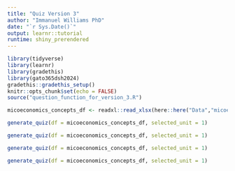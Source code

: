 ```yaml
---
title: "Quiz Version 3"
author: "Immanuel Williams PhD"
date: "`r Sys.Date()`"
output: learnr::tutorial
runtime: shiny_prerendered
---
```





```r
library(tidyverse)
library(learnr)
library(gradethis)
library(gato365dsh2024)
gradethis::gradethis_setup()
knitr::opts_chunk$set(echo = FALSE)
source("question_function_for_version_3.R")
```



```r
micoeconomics_concepts_df <- readxl::read_xlsx(here::here("Data","micoeconomics_concepts.xlsx"))
```


```r
generate_quiz(df = micoeconomics_concepts_df, selected_unit = 1)
```


```r
generate_quiz(df = micoeconomics_concepts_df, selected_unit = 1)
```



```r
generate_quiz(df = micoeconomics_concepts_df, selected_unit = 1)
```



```r
generate_quiz(df = micoeconomics_concepts_df, selected_unit = 1)
```

